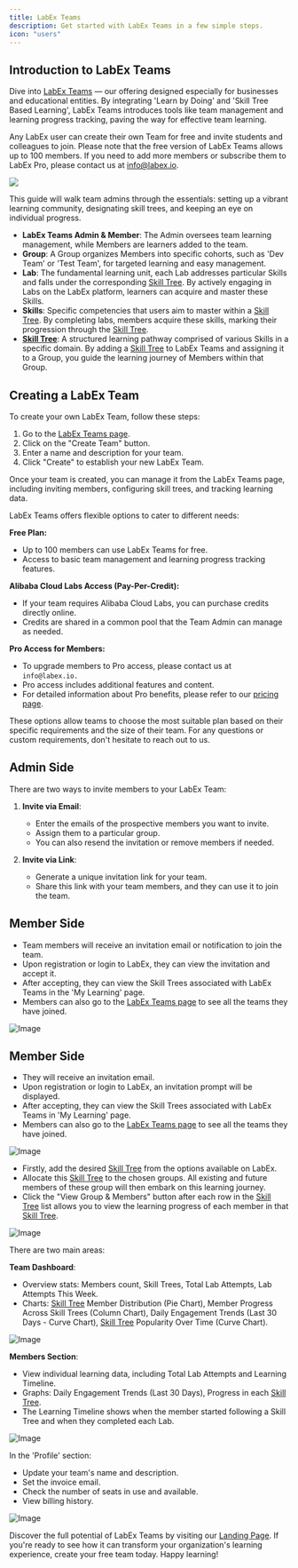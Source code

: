 ```yaml
---
title: LabEx Teams
description: Get started with LabEx Teams in a few simple steps.
icon: "users"
---
```


## Introduction to LabEx Teams

Dive into [LabEx Teams](https://labex.io/teams) — our offering designed especially for businesses and educational entities. By integrating 'Learn by Doing' and 'Skill Tree Based Learning', LabEx Teams introduces tools like team management and learning progress tracking, paving the way for effective team learning.

Any LabEx user can create their own Team for free and invite students and colleagues to join. Please note that the free version of LabEx Teams allows up to 100 members. If you need to add more members or subscribe them to LabEx Pro, please contact us at info@labex.io.

<a href="https://forms.gle/RzZrj4LvRY5ek3us5" target="_blank">
  <img noZoom src="/images/labex-teams.png" />
</a>

This guide will walk team admins through the essentials: setting up a vibrant learning community, designating skill trees, and keeping an eye on individual progress.

<AccordionGroup>

<Accordion title="Key Concepts" icon="alien-8bit">

- **LabEx Teams Admin & Member**: The Admin oversees team learning management, while Members are learners added to the team.
- **Group**: A Group organizes Members into specific cohorts, such as 'Dev Team' or 'Test Team', for targeted learning and easy management.
- **Lab**: The fundamental learning unit, each Lab addresses particular Skills and falls under the corresponding [Skill Tree](/using-labex/quick-start#skill-trees). By actively engaging in Labs on the LabEx platform, learners can acquire and master these Skills.
- **Skills**: Specific competencies that users aim to master within a [Skill Tree](/using-labex/quick-start#skill-trees). By completing labs, members acquire these skills, marking their progression through the [Skill Tree](/using-labex/quick-start#skill-trees).
- **[Skill Tree](/using-labex/quick-start#skill-trees)**: A structured learning pathway comprised of various Skills in a specific domain. By adding a [Skill Tree](/using-labex/quick-start#skill-trees) to LabEx Teams and assigning it to a Group, you guide the learning journey of Members within that Group.

## Creating a LabEx Team

To create your own LabEx Team, follow these steps:

1. Go to the [LabEx Teams page](https://labex.io/teams).
2. Click on the "Create Team" button.
3. Enter a name and description for your team.
4. Click "Create" to establish your new LabEx Team.

Once your team is created, you can manage it from the LabEx Teams page, including inviting members, configuring skill trees, and tracking learning data.

</Accordion>

<Accordion title="Payment Methods and Pricing" icon="credit-card">

LabEx Teams offers flexible options to cater to different needs:

**Free Plan:**

- Up to 100 members can use LabEx Teams for free.
- Access to basic team management and learning progress tracking features.

**Alibaba Cloud Labs Access (Pay-Per-Credit):**

- If your team requires Alibaba Cloud Labs, you can purchase credits directly online.
- Credits are shared in a common pool that the Team Admin can manage as needed.

**Pro Access for Members:**

- To upgrade members to Pro access, please contact us at `info@labex.io.`
- Pro access includes additional features and content.
- For detailed information about Pro benefits, please refer to our [pricing page](https://labex.io/pricing).

These options allow teams to choose the most suitable plan based on their specific requirements and the size of their team. For any questions or custom requirements, don't hesitate to reach out to us.

</Accordion>

<Accordion title="Inviting Members" icon="user-plus">

## Admin Side

There are two ways to invite members to your LabEx Team:

1. **Invite via Email**:
   - Enter the emails of the prospective members you want to invite.
   - Assign them to a particular group.
   - You can also resend the invitation or remove members if needed.

2. **Invite via Link**:
   - Generate a unique invitation link for your team.
   - Share this link with your team members, and they can use it to join the team.

## Member Side

- Team members will receive an invitation email or notification to join the team.
- Upon registration or login to LabEx, they can view the invitation and accept it. 
- After accepting, they can view the Skill Trees associated with LabEx Teams in the 'My Learning' page.
- Members can also go to the [LabEx Teams page](https://labex.io/teams) to see all the teams they have joined.

![Image](/images/YWWT1B4itRgR.png)

## Member Side

- They will receive an invitation email.
- Upon registration or login to LabEx, an invitation prompt will be displayed.
- After accepting, they can view the Skill Trees associated with LabEx Teams in 'My Learning' page.
- Members can also go to the [LabEx Teams page](https://labex.io/teams) to see all the teams they have joined.

![Image](/images/82fI65jxlbTE.png)

</Accordion>

<Accordion title="Configuring Skill Trees for Groups" icon="tree">

- Firstly, add the desired [Skill Tree](/using-labex/quick-start#skill-trees) from the options available on LabEx.
- Allocate this [Skill Tree](/using-labex/quick-start#skill-trees) to the chosen groups. All existing and future members of these group will then embark on this learning journey.
- Click the "View Group & Members" button after each row in the [Skill Tree](/using-labex/quick-start#skill-trees) list allows you to view the learning progress of each member in that [Skill Tree](/using-labex/quick-start#skill-trees).

![Image](/images/ZSRxz1zwffIB.png)

</Accordion>

<Accordion title="Tracking Learning Data" icon="list-check">

There are two main areas:

**Team Dashboard**:

- Overview stats: Members count, Skill Trees, Total Lab Attempts, Lab Attempts This Week.
- Charts: [Skill Tree](/using-labex/quick-start#skill-trees) Member Distribution (Pie Chart), Member Progress Across Skill Trees (Column Chart), Daily Engagement Trends (Last 30 Days - Curve Chart), [Skill Tree](/using-labex/quick-start#skill-trees) Popularity Over Time (Curve Chart).

![Image](/images/A79g9kbKm8zb.png)

**Members Section**:

- View individual learning data, including Total Lab Attempts and Learning Timeline.
- Graphs: Daily Engagement Trends (Last 30 Days), Progress in each [Skill Tree](/using-labex/quick-start#skill-trees).
- The Learning Timeline shows when the member started following a Skill Tree and when they completed each Lab.

![Image](/images/V9S4QcLX9oVG.png)

</Accordion>

<Accordion title="Setting Up Team Information" icon="gear">

In the 'Profile' section:

- Update your team's name and description.
- Set the invoice email.
- Check the number of seats in use and available.
- View billing history.

![Image](/images/VCDXtXbX9vG8.png)

</Accordion>

</AccordionGroup>

Discover the full potential of LabEx Teams by visiting our [Landing Page](https://labex.io/teams). If you're ready to see how it can transform your organization's learning experience, create your free team today. Happy learning!